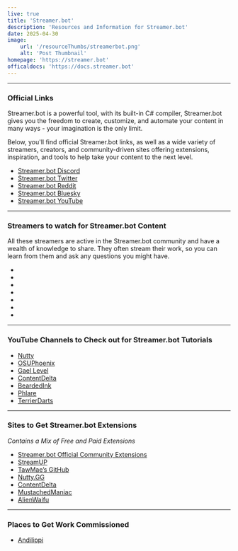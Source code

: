 ```yaml
---
live: true
title: 'Streamer.bot'
description: 'Resources and Information for Streamer.bot'
date: 2025-04-30
image:
    url: '/resourceThumbs/streamerbot.png'
    alt: 'Post Thumbnail'
homepage: 'https://streamer.bot'
officaldocs: 'https://docs.streamer.bot'
---
```



---
### Official Links

Streamer.bot is a powerful tool,  with its built-in C# compiler, Streamer.bot gives you the freedom to create, customize, and automate your content in many ways - your imagination is the only limit.

Below, you'll find official Streamer.bot links, as well as a wide variety of streamers, creators, and community-driven sites offering extensions, inspiration, and tools to help take your content to the next level.

- [Streamer.bot Discord](https://discord.streamer.bot/)  
- [Streamer.bot Twitter](https://twitter.com/streamerdotbot)  
- [Streamer.bot Reddit](https://reddit.com/r/streamerbot)  
- [Streamer.bot Bluesky](https://bsky.app/profile/streamer.bot)  
- [Streamer.bot YouTube](https://www.youtube.com/@streamerdotbot)  

---

### Streamers to watch for Streamer.bot Content
All these streamers are active in the Streamer.bot community and have a wealth of knowledge to share. They often stream their work, so you can learn from them and ask any questions you might have.
- <TwitchLink username="CodeWithTd"/>
- <TwitchLink username="Andilippi"/>
- <TwitchLink username="ContentDelta"/>
- <TwitchLink username="Nutty"/>
- <TwitchLink username="OSUPhoenix"/>
- <TwitchLink username="Lyfesaver74"/>
- <YouTubeLink username="haunter56"/>  

---
### YouTube Channels to Check out for Streamer.bot Tutorials
- [Nutty](https://www.youtube.com/@nuttylmao)  
- [OSUPhoenix](https://www.youtube.com/@OSUPhoenix13)  
- [Gael Level](https://www.youtube.com/@Gael_Level)  
- [ContentDelta](https://www.youtube.com/@ContentDelta)  
- [BeardedInk](https://www.youtube.com/@beardedink)  
- [Phlare](https://www.youtube.com/@Phlare)  
- [TerrierDarts](https://www.youtube.com/@TerrierDarts)  
---
### Sites to Get Streamer.bot Extensions
*Contains a Mix of Free and Paid Extensions*
- [Streamer.bot Official Community Extensions](https://extensions.streamer.bot/)  
- [StreamUP](https://streamup.tips/)  
- [TawMae’s GitHub](https://tawmae.github.io/)
- [Nutty.GG](https://nutty.gg/en-gbp/)
- [ContentDelta](https://contentdelta.online/en-gbp/collections/free-to-use-assets)
- [MustachedManiac](https://mustachedmaniac.com/sb-extensions/)
- [AlienWaifu](https://alienwaifu.com/en-gbp/collections/streamerbot-extensions)
---
### Places to Get Work Commissioned
- [Andilippi](https://doras.to/andi)  
